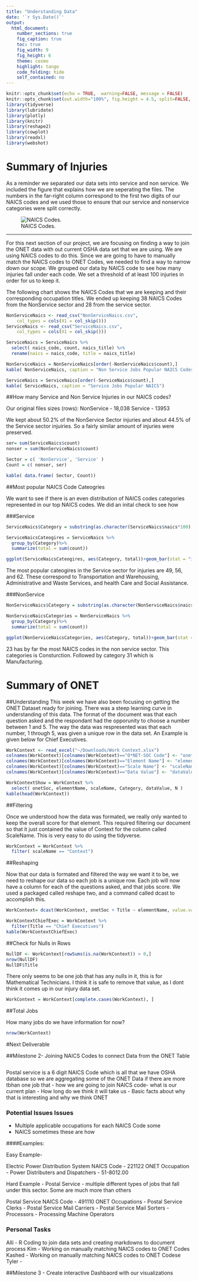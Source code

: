 ```yaml
---
title: "Understanding Data"
date: '`r Sys.Date()`'
output:
  html_document:
    number_sections: true
    fig_caption: true
    toc: true
    fig_width: 9
    fig_height: 6
    theme: cosmo
    highlight: tango
    code_folding: hide
    self_contained: no 
---
```


```r
knitr::opts_chunk$set(echo = TRUE,  warning=FALSE, message = FALSE)
knitr::opts_chunk$set(out.width="100%", fig.height = 4.5, split=FALSE, fig.align = 'default')
library(tidyverse)
library(lubridate)
library(plotly)
library(knitr)
library(reshape2)
library(cowplot)
library(readxl)
library(webshot)
```

# Summary of Injuries 

As a reminder we separated our data sets into service and non service. We included the figure that explains how we are seperating the files. The numbers in the far-right column correspond to the first two digits of our NAICS codes and we used those to ensure that our service and nonservice categories were split correctly. 

![NAICS Codes.](~/Documents/GitHub/DSCCapstone/figures/NAICSCodes.png)

***** 

For this next section of our project, we are focusing on finding a way to join the ONET data with out current OSHA data set that we are using. We are using NAICS codes to do this. Since we are going to have to manually match the NAICS codes to ONET Codes, we needed to find a way to narrow down our scope. We grouped our data by NAICS code to see how many injuries fall under each code. We set a threshold of at least 100 injuries in order for us to keep it.  

The following chart shows the NAICS Codes that we are keeping and their corresponding occupation titles. We ended up keeping 38 NAICS Codes from the NonService sector and 28 from the service sector. 



```r
NonServiceNaics <- read_csv("NonServiceNaics.csv", 
    col_types = cols(X1 = col_skip()))
ServiceNaics <- read_csv("ServiceNaics.csv", 
    col_types = cols(X1 = col_skip()))

ServiceNaics = ServiceNaics %>%
  select( naics_code, count, naics_title) %>%
  rename(naics = naics_code, title = naics_title)

```

```r

NonServiceNaics = NonServiceNaics[order(-NonServiceNaics$count),]
kable( NonServiceNaics, caption = "Non Service Jobs Popular NAICS Codes")
```


```r
ServiceNaics = ServiceNaics[order(-ServiceNaics$count),]
kable( ServiceNaics, caption = "Service Jobs Popular NAICS")
```

##How many Service and Non Service Injuries in our NAICS codes?

Our original files sizes (rows):
NonService - 18,038 
Service - 13953

We kept about 50.2% of the NonService Sector injuries and about 44.5% of the Service sector injuiries. So a fairly similar amount of injuries were preserved. 

```r
ser= sum(ServiceNaics$count)
nonser = sum(NonServiceNaics$count)

Sector = c( 'NonService', 'Service' )
Count = c( nonser, ser)

kable( data.frame( Sector, Count))
```

##Most popular NAICS Code Cateogries 

We want to see if there is an even distribution of NAICS codes categories represented in our top NAICS codes. We did an inital check to see how 

###Service 
```r
ServiceNaics$Category = substring(as.character(ServiceNaics$naics*100), 1, 2) 

ServiceNaicsCateogires = ServiceNaics %>%
  group_by(Category)%>%
  summarize(total = sum(count))

ggplot(ServiceNaicsCateogires, aes(Category, total))+geom_bar(stat = "identity", fill = "indianred4")
```
The most popular cateogires in the Service sector for injuries are 49, 56, and 62. These correspond to Transportation and Warehousing, Administrative and Waste Services, and health Care and Social Assistance. 

###NonService 

```r
NonServiceNaics$Category = substring(as.character(NonServiceNaics$naics*100), 1, 2) 

NonServiceNaicsCategories = NonServiceNaics %>%
  group_by(Category)%>%
  summarize(total = sum(count))

ggplot(NonServiceNaicsCategories, aes(Category, total))+geom_bar(stat = "identity", fill = "royalblue4")
```

23 has by far the most NAICS codes in the non service sector. This categories is Consturction. Followed by category 31 which is Manufacturing. 

# Summary of ONET 

##Understanding
This week we have also been focusing on getting the ONET Dataset ready for joining. There was a steep learning curve in understanding of this data. The format of the document was that each question asked and the respondant had the opporunity to choose a number between 1 and 5. The way the data was respresented was that each number, 1 through 5, was given a unique row in the data set. An Example is given below for Chief Executives.   

  
```r
WorkContext <- read_excel("~/Downloads/Work Context.xlsx")
colnames(WorkContext)[colnames(WorkContext)=="O*NET-SOC Code"] <- "onetSoc"
colnames(WorkContext)[colnames(WorkContext)=="Element Name"] <- "elementName"
colnames(WorkContext)[colnames(WorkContext)=="Scale Name"] <- "scaleName"
colnames(WorkContext)[colnames(WorkContext)=="Data Value"] <- "dataValue"

WorkContextShow = WorkContext %>%
  select( onetSoc, elementName, scaleName, Category, dataValue, N )
kable(head(WorkContext))
```

##Filtering 

Once we understood how the data was formated, we really only wanted to keep the overall score for that element. This required filtering our document so that it just contained the value of Context for the column called ScaleName. This is very easy to do using the tidyverse. 


```r
WorkContext = WorkContext %>%
  filter( scaleName == "Context")
```

##Reshaping 

Now that our data is formated and filtered the way we want it to be, we need to reshape our data so each job is a unique row. Each job will now have a column for each of the questions asked, and that jobs score. We used a packaged called reshape two, and a command called dcast to accomplish this. 

```r
WorkContext= dcast(WorkContext, onetSoc + Title ~ elementName, value.var= "dataValue" )

WorkContextChiefExec = WorkContext %>%
  filter(Title == "Chief Executives")
kable(WorkContextChiefExec)
```
##Check for Nulls in Rows 

```r
NullDF <- WorkContext[rowSums(is.na(WorkContext)) > 0,]
nrow(NullDF)
NullDF$Title
```

There only seems to be one job that has any nulls in it, this is for Mathematical Technicians. I think it is safe to remove that value, as I dont think it comes up in our injury data set. 

```r
WorkContext = WorkContext[complete.cases(WorkContext), ]
```

##Total Jobs 

How many jobs do we have information for now? 

```r
nrow(WorkContext)
```

#Next Deliverable

##Milestone 2- Joining NAICS Codes to connect Data from the ONET Table

```r

```

Postal service is a 6 digit NAICS Code which is all that we have OSHA database so we are aggregating some of the ONET Data if there are more tbhan one job that 
- how we are going to join NAICS code- what is our current plan 
- How long do we think it will take us 
- Basic facts about why that is interesting and why we think ONET 

### Potential Issues Issues 

 - Multiple applicable occupations for each NAICS Code some 
 - NAICS sometimes these are how 
 
####Examples:
 
 Easy Example- 
 
 Electric Power Distribution System NAICS Code - 221122
 ONET Occupation - Power Distributers and Dispatchers - 51-8012.00
 
 Hard Example - 
 Postal Service -  multiple different types of jobs that fall under this sector. Some are much more than others
 
 Postal Service NAICS Code - 491110
 ONET Occupations - Postal Service Clerks 
 - Postal Service Mail Carriers
 - Postal Service Mail Sorters
 - Processors 
 - Processing Machine Operators 
 
 
### Personal Tasks
Alli - R Coding to join data sets and creating markdowns to document process 
Kim - Working on manually matching NAICS codes to ONET Codes
Kashed - Working on manually matching NAICS codes to ONET Codese
Tyler - 

 
##Milestone 3 - Create interactive Dashbaord with our visualizations 

 
```r

```
 
 


